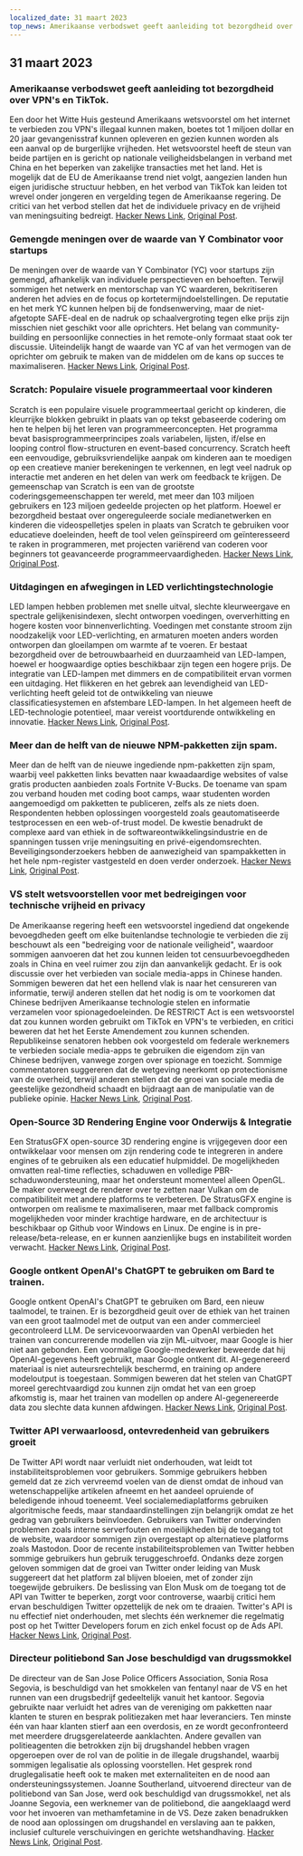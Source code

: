```yaml
---
localized_date: 31 maart 2023
top_news: Amerikaanse verbodswet geeft aanleiding tot bezorgdheid over VPN's en TikTok.
---
```










<CallToAction />

<Steps>

## 31 maart 2023

### Amerikaanse verbodswet geeft aanleiding tot bezorgdheid over VPN's en TikTok.

Een door het Witte Huis gesteund Amerikaans wetsvoorstel om het internet te verbieden zou VPN's illegaal kunnen maken, boetes tot 1 miljoen dollar en 20 jaar gevangenisstraf kunnen opleveren en gezien kunnen worden als een aanval op de burgerlijke vrijheden. Het wetsvoorstel heeft de steun van beide partijen en is gericht op nationale veiligheidsbelangen in verband met China en het beperken van zakelijke transacties met het land. Het is mogelijk dat de EU de Amerikaanse trend niet volgt, aangezien landen hun eigen juridische structuur hebben, en het verbod van TikTok kan leiden tot wrevel onder jongeren en vergelding tegen de Amerikaanse regering. De critici van het verbod stellen dat het de individuele privacy en de vrijheid van meningsuiting bedreigt.
[Hacker News Link](http://news.ycombinator.com/item?id=35366955), [Original Post](https://www.youtube.com/watch?v=FWQGA_n5Z4M).

### Gemengde meningen over de waarde van Y Combinator voor startups

De meningen over de waarde van Y Combinator (YC) voor startups zijn gemengd, afhankelijk van individuele perspectieven en behoeften. Terwijl sommigen het netwerk en mentorschap van YC waarderen, bekritiseren anderen het advies en de focus op kortetermijndoelstellingen. De reputatie en het merk YC kunnen helpen bij de fondsenwerving, maar de niet-afgetopte SAFE-deal en de nadruk op schaalvergroting tegen elke prijs zijn misschien niet geschikt voor alle oprichters. Het belang van community-building en persoonlijke connecties in het remote-only formaat staat ook ter discussie. Uiteindelijk hangt de waarde van YC af van het vermogen van de oprichter om gebruik te maken van de middelen om de kans op succes te maximaliseren.
[Hacker News Link](http://news.ycombinator.com/item?id=35373019), [Original Post](https://acecreamu.substack.com/p/is-y-combinator-worth-the-money).

### Scratch: Populaire visuele programmeertaal voor kinderen

Scratch is een populaire visuele programmeertaal gericht op kinderen, die kleurrijke blokken gebruikt in plaats van op tekst gebaseerde codering om hen te helpen bij het leren van programmeerconcepten. Het programma bevat basisprogrammeerprincipes zoals variabelen, lijsten, if/else en looping control flow-structuren en event-based concurrency. Scratch heeft een eenvoudige, gebruiksvriendelijke aanpak om kinderen aan te moedigen op een creatieve manier berekeningen te verkennen, en legt veel nadruk op interactie met anderen en het delen van werk om feedback te krijgen. De gemeenschap van Scratch is een van de grootste coderingsgemeenschappen ter wereld, met meer dan 103 miljoen gebruikers en 123 miljoen gedeelde projecten op het platform. Hoewel er bezorgdheid bestaat over ongereguleerde sociale medianetwerken en kinderen die videospelletjes spelen in plaats van Scratch te gebruiken voor educatieve doeleinden, heeft de tool velen geïnspireerd om geïnteresseerd te raken in programmeren, met projecten variërend van coderen voor beginners tot geavanceerde programmeervaardigheden.
[Hacker News Link](http://news.ycombinator.com/item?id=35373052), [Original Post](https://scratch.mit.edu/about).

### Uitdagingen en afwegingen in LED verlichtingstechnologie

LED lampen hebben problemen met snelle uitval, slechte kleurweergave en spectrale gelijkenisindexen, slecht ontworpen voedingen, oververhitting en hogere kosten voor binnenverlichting. Voedingen met constante stroom zijn noodzakelijk voor LED-verlichting, en armaturen moeten anders worden ontworpen dan gloeilampen om warmte af te voeren. Er bestaat bezorgdheid over de betrouwbaarheid en duurzaamheid van LED-lampen, hoewel er hoogwaardige opties beschikbaar zijn tegen een hogere prijs. De integratie van LED-lampen met dimmers en de compatibiliteit ervan vormen een uitdaging. Het flikkeren en het gebrek aan levendigheid van LED-verlichting heeft geleid tot de ontwikkeling van nieuwe classificatiesystemen en afstembare LED-lampen. In het algemeen heeft de LED-technologie potentieel, maar vereist voortdurende ontwikkeling en innovatie.
[Hacker News Link](http://news.ycombinator.com/item?id=35371750), [Original Post](https://nymag.com/strategist/article/led-light-bulbs-investigation.html).

### Meer dan de helft van de nieuwe NPM-pakketten zijn spam.

Meer dan de helft van de nieuwe ingediende npm-pakketten zijn spam, waarbij veel pakketten links bevatten naar kwaadaardige websites of valse gratis producten aanbieden zoals Fortnite V-Bucks. De toename van spam zou verband houden met coding boot camps, waar studenten worden aangemoedigd om pakketten te publiceren, zelfs als ze niets doen. Respondenten hebben oplossingen voorgesteld zoals geautomatiseerde testprocessen en een web-of-trust model. De kwestie benadrukt de complexe aard van ethiek in de softwareontwikkelingsindustrie en de spanningen tussen vrije meningsuiting en privé-eigendomsrechten. Beveiligingsonderzoekers hebben de aanwezigheid van spampakketten in het hele npm-register vastgesteld en doen verder onderzoek.
[Hacker News Link](http://news.ycombinator.com/item?id=35370728), [Original Post](https://blog.sandworm.dev/one-in-two-new-npm-packages-is-seo-spam-right-now).

### VS stelt wetsvoorstellen voor met bedreigingen voor technische vrijheid en privacy

De Amerikaanse regering heeft een wetsvoorstel ingediend dat ongekende bevoegdheden geeft om elke buitenlandse technologie te verbieden die zij beschouwt als een "bedreiging voor de nationale veiligheid", waardoor sommigen aanvoeren dat het zou kunnen leiden tot censuurbevoegdheden zoals in China en veel ruimer zou zijn dan aanvankelijk gedacht. Er is ook discussie over het verbieden van sociale media-apps in Chinese handen. Sommigen beweren dat het een hellend vlak is naar het censureren van informatie, terwijl anderen stellen dat het nodig is om te voorkomen dat Chinese bedrijven Amerikaanse technologie stelen en informatie verzamelen voor spionagedoeleinden. De RESTRICT Act is een wetsvoorstel dat zou kunnen worden gebruikt om TikTok en VPN's te verbieden, en critici beweren dat het het Eerste Amendement zou kunnen schenden. Republikeinse senatoren hebben ook voorgesteld om federale werknemers te verbieden sociale media-apps te gebruiken die eigendom zijn van Chinese bedrijven, vanwege zorgen over spionage en toezicht. Sommige commentatoren suggereren dat de wetgeving neerkomt op protectionisme van de overheid, terwijl anderen stellen dat de groei van sociale media de geestelijke gezondheid schaadt en bijdraagt aan de manipulatie van de publieke opinie.
[Hacker News Link](http://news.ycombinator.com/item?id=35369075), [Original Post](https://www.vice.com/en/article/4a3ddb/restrict-act-insanely-broad-ban-tiktok-vpns).

### Open-Source 3D Rendering Engine voor Onderwijs & Integratie

Een StratusGFX open-source 3D rendering engine is vrijgegeven door een ontwikkelaar voor mensen om zijn rendering code te integreren in andere engines of te gebruiken als een educatief hulpmiddel. De mogelijkheden omvatten real-time reflecties, schaduwen en volledige PBR-schaduwondersteuning, maar het ondersteunt momenteel alleen OpenGL. De maker overweegt de renderer over te zetten naar Vulkan om de compatibiliteit met andere platforms te verbeteren. De StratusGFX engine is ontworpen om realisme te maximaliseren, maar met fallback compromis mogelijkheden voor minder krachtige hardware, en de architectuur is beschikbaar op Github voor Windows en Linux. De engine is in pre-release/beta-release, en er kunnen aanzienlijke bugs en instabiliteit worden verwacht.
[Hacker News Link](http://news.ycombinator.com/item?id=35370284), [Original Post](https://github.com/KTStephano/StratusGFX).

### Google ontkent OpenAI's ChatGPT te gebruiken om Bard te trainen.

Google ontkent OpenAI's ChatGPT te gebruiken om Bard, een nieuw taalmodel, te trainen. Er is bezorgdheid geuit over de ethiek van het trainen van een groot taalmodel met de output van een ander commercieel gecontroleerd LLM. De servicevoorwaarden van OpenAI verbieden het trainen van concurrerende modellen via zijn ML-uitvoer, maar Google is hier niet aan gebonden. Een voormalige Google-medewerker beweerde dat hij OpenAI-gegevens heeft gebruikt, maar Google ontkent dit. AI-gegenereerd materiaal is niet auteursrechtelijk beschermd, en training op andere modeloutput is toegestaan. Sommigen beweren dat het stelen van ChatGPT moreel gerechtvaardigd zou kunnen zijn omdat het van een groep afkomstig is, maar het trainen van modellen op andere AI-gegenereerde data zou slechte data kunnen afdwingen.
[Hacker News Link](http://news.ycombinator.com/item?id=35370915), [Original Post](https://twitter.com/steventey/status/1641267979399704576).

### Twitter API verwaarloosd, ontevredenheid van gebruikers groeit

De Twitter API wordt naar verluidt niet onderhouden, wat leidt tot instabiliteitsproblemen voor gebruikers. Sommige gebruikers hebben gemeld dat ze zich vervreemd voelen van de dienst omdat de inhoud van wetenschappelijke artikelen afneemt en het aandeel opruiende of beledigende inhoud toeneemt. Veel socialemediaplatforms gebruiken algoritmische feeds, maar standaardinstellingen zijn belangrijk omdat ze het gedrag van gebruikers beïnvloeden. Gebruikers van Twitter ondervinden problemen zoals interne serverfouten en moeilijkheden bij de toegang tot de website, waardoor sommigen zijn overgestapt op alternatieve platforms zoals Mastodon. Door de recente instabiliteitsproblemen van Twitter hebben sommige gebruikers hun gebruik teruggeschroefd. Ondanks deze zorgen geloven sommigen dat de groei van Twitter onder leiding van Musk suggereert dat het platform zal blijven bloeien, met of zonder zijn toegewijde gebruikers. De beslissing van Elon Musk om de toegang tot de API van Twitter te beperken, zorgt voor controverse, waarbij critici hem ervan beschuldigen Twitter opzettelijk de nek om te draaien. Twitter's API is nu effectief niet onderhouden, met slechts één werknemer die regelmatig post op het Twitter Developers forum en zich enkel focust op de Ads API.
[Hacker News Link](http://news.ycombinator.com/item?id=35370152), [Original Post](https://snarfed.org/the-twitter-api-is-now-effectively-unmaintained).

### Directeur politiebond San Jose beschuldigd van drugssmokkel

De directeur van de San Jose Police Officers Association, Sonia Rosa Segovia, is beschuldigd van het smokkelen van fentanyl naar de VS en het runnen van een drugsbedrijf gedeeltelijk vanuit het kantoor. Segovia gebruikte naar verluidt het adres van de vereniging om pakketten naar klanten te sturen en besprak politiezaken met haar leveranciers. Ten minste één van haar klanten stierf aan een overdosis, en ze wordt geconfronteerd met meerdere drugsgerelateerde aanklachten. Andere gevallen van politieagenten die betrokken zijn bij drugshandel hebben vragen opgeroepen over de rol van de politie in de illegale drugshandel, waarbij sommigen legalisatie als oplossing voorstellen. Het gesprek rond druglegalisatie heeft ook te maken met externaliteiten en de nood aan ondersteuningssystemen. Joanne Southerland, uitvoerend directeur van de politiebond van San Jose, werd ook beschuldigd van drugssmokkel, net als Joanne Segovia, een werknemer van de politiebond, die aangeklaagd werd voor het invoeren van methamfetamine in de VS. Deze zaken benadrukken de nood aan oplossingen om drugshandel en verslaving aan te pakken, inclusief culturele verschuivingen en gerichte wetshandhaving.
[Hacker News Link](http://news.ycombinator.com/item?id=35376488), [Original Post](https://www.washingtonexaminer.com/news/crime/san-jose-police-union-director-smuggle-fentanyl-charge).

</Steps>
